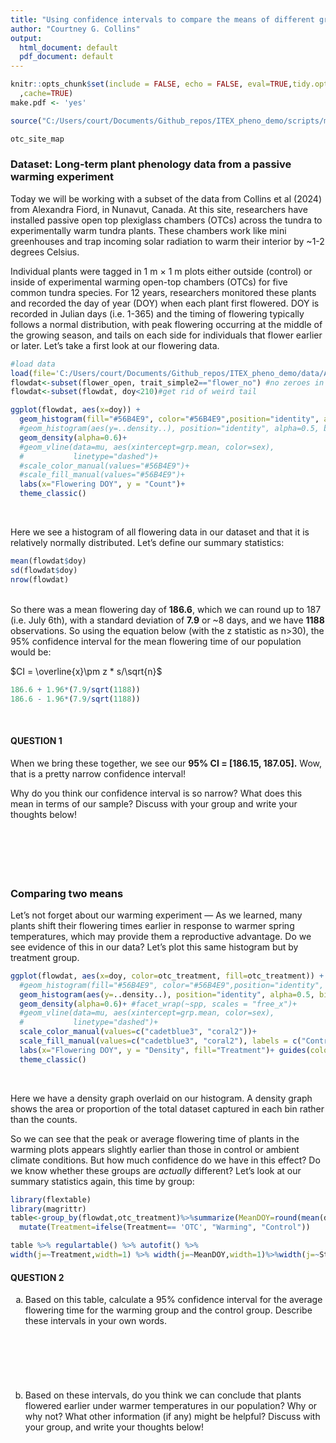 ```yaml
---
title: "Using confidence intervals to compare the means of different groups"
author: "Courtney G. Collins"
output:
  html_document: default
  pdf_document: default
---
```

<!-- include = FALSE prevents code and results from appearing in the finished file. R Markdown still runs the code in the chunk, and the results can be used by other chunks. -->
<!-- echo = FALSE prevents code, but not the results from appearing in the finished file. This is a useful way to embed figures. -->


```r
knitr::opts_chunk$set(include = FALSE, echo = FALSE, eval=TRUE,tidy.opts=list(width.cutoff=60),tidy=TRUE
  ,cache=TRUE) 
make.pdf <- 'yes'
```


```r
source("C:/Users/court/Documents/Github_repos/ITEX_pheno_demo/scripts/map_fig.R")

```

```r
otc_site_map
```

### Dataset: Long-term plant phenology data from a passive warming experiment 

Today we will be working with a subset of the data from Collins et al (2024) from Alexandra Fiord, in Nunavut, Canada. At this site, researchers have installed passive open top plexiglass chambers (OTCs) across the tundra to experimentally warm tundra plants. These chambers work like mini greenhouses and trap incoming solar radiation to warm their interior by ~1-2 degrees Celsius.

Individual plants were tagged in 1 m × 1 m plots either outside (control) or inside of experimental warming open-top chambers (OTCs) for five common tundra species. For 12 years, researchers monitored these plants and recorded the day of year (DOY) when each plant first flowered. DOY is recorded in Julian days (i.e. 1-365) and the timing of flowering typically follows a normal distribution, with peak flowering occurring at the middle of the growing season, and tails on each side for individuals that flower earlier or later.  Let's take a first look at our flowering data. 

```r
#load data
load(file='C:/Users/court/Documents/Github_repos/ITEX_pheno_demo/data/AFphen_dem_climate.Rdata')
flowdat<-subset(flower_open, trait_simple2=="flower_no") #no zeroes in dataset
flowdat<-subset(flowdat, doy<210)#get rid of weird tail 
```


```r
ggplot(flowdat, aes(x=doy)) +
  geom_histogram(fill="#56B4E9", color="#56B4E9",position="identity", alpha=0.5, bins = 22)+
  #geom_histogram(aes(y=..density..), position="identity", alpha=0.5, binwidth = 7, fill="#56B4E9", color="#56B4E9")+
  geom_density(alpha=0.6)+
  #geom_vline(data=mu, aes(xintercept=grp.mean, color=sex),
  #           linetype="dashed")+
  #scale_color_manual(values="#56B4E9")+
  #scale_fill_manual(values="#56B4E9")+
  labs(x="Flowering DOY", y = "Count")+
  theme_classic()
```
<br>

Here we see a histogram of all flowering data in our dataset and that it is relatively normally distributed. Let's define our summary statistics: 
```r
mean(flowdat$doy)
sd(flowdat$doy)
nrow(flowdat)
```
<br>
So there was a mean flowering day of **186.6**, which we can round up to 187 (i.e. July 6th), with a standard deviation of **7.9** or ~8 days, and we have **1188** observations. So using the equation below (with the z statistic as n>30), the 95% confidence interval for the mean flowering time of our population would be:

 $CI = \overline{x}\pm z * s/\sqrt{n}$ 
 <br>

```r
186.6 + 1.96*(7.9/sqrt(1188))
186.6 - 1.96*(7.9/sqrt(1188))
```
<br>

#### QUESTION 1  
When we bring these together, we see our **95% CI = [186.15, 187.05].** Wow, that is a pretty narrow confidence interval!  

Why do you think our confidence interval is so narrow? What does this mean in terms of our sample? Discuss with your group and write your thoughts below!  
<br>
<br>
<br>
<br>
<br>

### Comparing two means 
Let's not forget about our warming experiment --- As we learned, many plants shift their flowering times earlier in response to warmer spring temperatures, which may provide them a reproductive advantage. Do we see evidence of this in our data? Let's plot this same histogram but by treatment group. 

```r
ggplot(flowdat, aes(x=doy, color=otc_treatment, fill=otc_treatment)) +
  #geom_histogram(fill="#56B4E9", color="#56B4E9",position="identity", alpha=0.5, binwidth = 7)+
  geom_histogram(aes(y=..density..), position="identity", alpha=0.5, bins = 20)+ #fill="#56B4E9", color="#56B4E9")+
  geom_density(alpha=0.6)+ #facet_wrap(~spp, scales = "free_x")+
  #geom_vline(data=mu, aes(xintercept=grp.mean, color=sex),
  #           linetype="dashed")+
  scale_color_manual(values=c("cadetblue3", "coral2"))+
  scale_fill_manual(values=c("cadetblue3", "coral2"), labels = c("Control", "Warming"))+
  labs(x="Flowering DOY", y = "Density", fill="Treatment")+ guides(color = "none")+ 
  theme_classic() 
```
 <br>

Here we have a density graph overlaid on our histogram. A density graph shows the area or proportion of the total dataset captured in each bin rather than the counts. 

So we can see that the peak or average flowering time of plants in the warming plots appears slightly earlier than those in control or ambient climate conditions. But how much confidence do we have in this effect? Do we know whether these groups are *actually* different? Let's look at our summary statistics again, this time by group:

```r
library(flextable)
library(magrittr)
table<-group_by(flowdat,otc_treatment)%>%summarize(MeanDOY=round(mean(doy), 2), Std.deviation=round(sd(doy), 2), N= n())%>%rename(Treatment=otc_treatment)%>%
  mutate(Treatment=ifelse(Treatment== 'OTC', "Warming", "Control"))

table %>% regulartable() %>% autofit() %>% 
width(j=~Treatment,width=1) %>% width(j=~MeanDOY,width=1)%>%width(j=~Std.deviation,width=1)%>%width(j=~N,width=0.5)
```
#### QUESTION 2
a) Based on this table, calculate a 95% confidence interval for the average flowering time for the warming group and the control group. Describe these intervals in your own words. 
 <br>
 <br>
 <br>
 <br>
 <br>
<br>
<br>
b) Based on these intervals, do you think we can conclude that plants flowered earlier under warmer temperatures in our population? Why or why not? What other information (if any) might be helpful? Discuss with your group, and write your thoughts below! 
<br>
<br>
<br>
<br>
<br>
<br>


